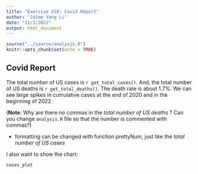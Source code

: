 ```yaml
---
title: "Exercise X10: Covid Report"
author: "Jaime Yang Li"
date: "11/2/2022"
output: html_document
---
```


```r
source("../source/analysis.R")
knitr::opts_chunk$set(echo = TRUE)
```

## Covid Report
The total number of US cases is `r get_total_cases()`. And, the total number of US deaths is `r get_total_deaths()`. The death rate is about 1.7%. We can see large spikes in cumulative cases at the end of 2020 and in the beginning of 2022. 

(**Note**: Why are there no commas in the *total number of US deaths* ? Can you change `analysis.R` file so that the number is commented with commas?)

- formatting can be changed with function prettyNum, just like the *total number of US cases*

I also want to show the chart:

``` r
cases_plot
```

